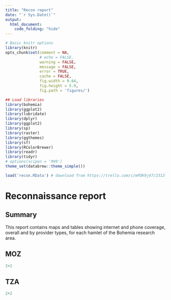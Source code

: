 ```yaml
---
title: "Recon report"
date: "`r Sys.Date()`"
output:
  html_document:
    code_folding: "hide"
---
```



```r
# Basic knitr options
library(knitr)
opts_chunk$set(comment = NA, 
               # echo = FALSE, 
               warning = FALSE, 
               message = FALSE, 
               error = TRUE, 
               cache = FALSE,
               fig.width = 9.64,
               fig.height = 5.9,
               fig.path = 'figures/')
```

```r
## Load libraries
library(bohemia)
library(ggplot2)
library(lubridate)
library(dplyr)
library(ggplot2)
library(sp)
library(raster)
library(ggthemes)
library(sf)
library(RColorBrewer)
library(readr)
library(tidyr)
# options(scipen = '999')
theme_set(databrew::theme_simple())
```

```r
load('recon.RData') # download from https://trello.com/c/mPDK9j47/2313-bohemia-network-coverage-maps-using-recon-data-internet-plus-each-provider

```

# Reconnaissance report {.tabset}


## Summary

This report contains maps and tables showing internet and phone coverage, overall and by provider types, for each hamlet of the Bohemia research area.

## MOZ

```r
2+2
```

## TZA
```r
2+2
```
